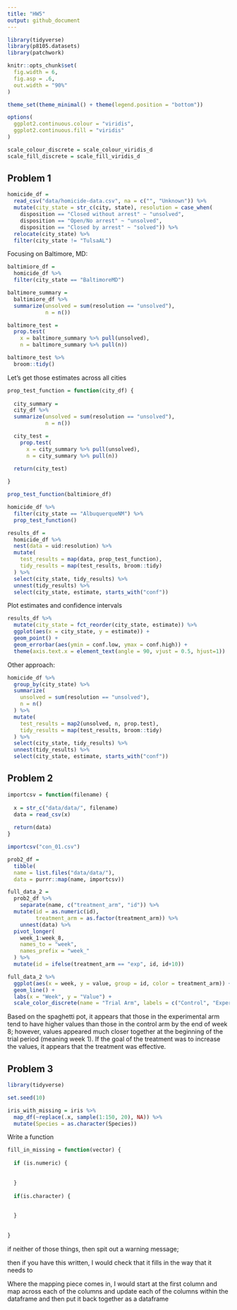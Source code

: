 ```yaml
---
title: "HW5"
output: github_document
---
```


```r
library(tidyverse)
library(p8105.datasets)
library(patchwork)

knitr::opts_chunk$set(
  fig.width = 6,
  fig.asp = .6,
  out.width = "90%"
)

theme_set(theme_minimal() + theme(legend.position = "bottom"))

options(
  ggplot2.continuous.colour = "viridis",
  ggplot2.continuous.fill = "viridis"
)

scale_colour_discrete = scale_colour_viridis_d
scale_fill_discrete = scale_fill_viridis_d
```

## Problem 1

```r
homicide_df = 
  read_csv("data/homicide-data.csv", na = c("", "Unknown")) %>% 
  mutate(city_state = str_c(city, state), resolution = case_when(
    disposition == "Closed without arrest" ~ "unsolved", 
    disposition == "Open/No arrest" ~ "unsolved", 
    disposition == "Closed by arrest" ~ "solved")) %>% 
  relocate(city_state) %>% 
  filter(city_state != "TulsaAL")
```

Focusing on Baltimore, MD: 

```r
baltimiore_df = 
  homicide_df %>% 
  filter(city_state == "BaltimoreMD")

baltimore_summary = 
  baltimiore_df %>% 
  summarize(unsolved = sum(resolution == "unsolved"), 
            n = n())

baltimore_test = 
  prop.test(
    x = baltimore_summary %>% pull(unsolved), 
    n = baltimore_summary %>% pull(n))

baltimore_test %>% 
  broom::tidy()
```

Let's get those estimates across all cities 

```r
prop_test_function = function(city_df) {
  
  city_summary = 
  city_df %>% 
  summarize(unsolved = sum(resolution == "unsolved"), 
            n = n())

  city_test = 
    prop.test(
      x = city_summary %>% pull(unsolved), 
      n = city_summary %>% pull(n))

  return(city_test)
  
}

prop_test_function(baltimiore_df)

homicide_df %>% 
  filter(city_state == "AlbuquerqueNM") %>% 
  prop_test_function()
```

```r
results_df = 
  homicide_df %>% 
  nest(data = uid:resolution) %>% 
  mutate(
    test_results = map(data, prop_test_function), 
    tidy_results = map(test_results, broom::tidy)
  ) %>% 
  select(city_state, tidy_results) %>% 
  unnest(tidy_results) %>% 
  select(city_state, estimate, starts_with("conf"))
```

Plot estimates and confidence intervals 

```r
results_df %>% 
  mutate(city_state = fct_reorder(city_state, estimate)) %>% 
  ggplot(aes(x = city_state, y = estimate)) + 
  geom_point() + 
  geom_errorbar(aes(ymin = conf.low, ymax = conf.high)) + 
  theme(axis.text.x = element_text(angle = 90, vjust = 0.5, hjust=1))
```

Other approach: 

```r
homicide_df %>% 
  group_by(city_state) %>% 
  summarize(
    unsolved = sum(resolution == "unsolved"), 
    n = n()
  ) %>% 
  mutate(
    test_results = map2(unsolved, n, prop.test), 
    tidy_results = map(test_results, broom::tidy)
  ) %>% 
  select(city_state, tidy_results) %>% 
  unnest(tidy_results) %>% 
  select(city_state, estimate, starts_with("conf"))
```

## Problem 2

```r
importcsv = function(filename) {
  
  x = str_c("data/data/", filename)
  data = read_csv(x)
  
  return(data)
}

importcsv("con_01.csv")

prob2_df = 
  tibble(
  name = list.files("data/data/"), 
  data = purrr::map(name, importcsv))

full_data_2 = 
  prob2_df %>% 
    separate(name, c("treatment_arm", "id")) %>% 
  mutate(id = as.numeric(id), 
         treatment_arm = as.factor(treatment_arm)) %>% 
    unnest(data) %>% 
  pivot_longer(
    week_1:week_8, 
    names_to = "week", 
    names_prefix = "week_"
  ) %>% 
  mutate(id = ifelse(treatment_arm == "exp", id, id+10))

full_data_2 %>% 
  ggplot(aes(x = week, y = value, group = id, color = treatment_arm)) +
  geom_line() +
  labs(x = "Week", y = "Value") + 
  scale_color_discrete(name = "Trial Arm", labels = c("Control", "Experimental"))
```

Based on the spaghetti pot, it appears that those in the experimental arm tend to have higher values than those in the control arm by the end of week 8; however, values appeared much closer together at the beginning of the trial period (meaning week 1). If the goal of the treatment was to increase the values, it appears that the treatment was effective. 

## Problem 3 
```r
library(tidyverse)

set.seed(10)

iris_with_missing = iris %>% 
  map_df(~replace(.x, sample(1:150, 20), NA)) %>%
  mutate(Species = as.character(Species))
```

Write a function 

```r
fill_in_missing = function(vector) {
  
  if (is.numeric) {
    
    
  }
  
  if(is.character) {
    
    
  }
  
  
}
```
 if neither of those things, then spit out a warning message; 
 
 then if you have this written, I would check that it fills in the way that it needs to
 
 Where the mapping piece comes in, I would start at the first column and map across each of the columns and update each of the columns within the dataframe and then put it back together as a dataframe 






